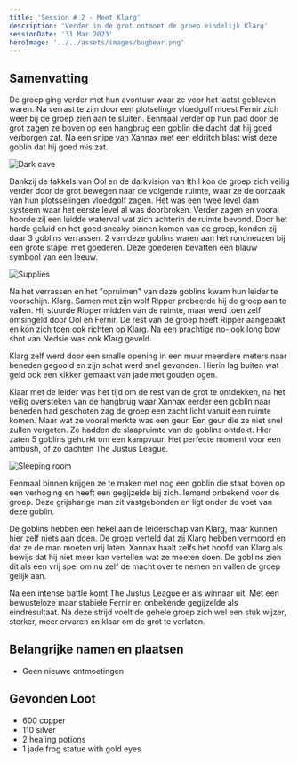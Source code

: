 ```yaml
---
title: 'Session # 2 - Meet Klarg'
description: 'Verder in de grot ontmoet de groep eindelijk Klarg'
sessionDate: '31 Mar 2023'
heroImage: '../../assets/images/bugbear.png'
---
```



## Samenvatting

De groep ging verder met hun avontuur waar ze voor het laatst gebleven waren. Na verrast te zijn door een plotselinge vloedgolf moest <CharacterPopper character="fernir" client:load>Fernir</CharacterPopper> zich weer bij de groep zien aan te sluiten. Eenmaal verder op hun pad door de grot zagen ze boven op een hangbrug een goblin die dacht dat hij goed verborgen zat. Na een snipe van <CharacterPopper character="xannax" client:load>Xannax</CharacterPopper> met een eldritch blast wist deze goblin dat hij goed mis zat.

<Image src={darkcave} alt="Dark cave" />

Dankzij de fakkels van <CharacterPopper character="ool" client:load>Ool</CharacterPopper> en de darkvision van <CharacterPopper character="ithil" client:load>Ithil</CharacterPopper> kon de groep zich veilig verder door de grot bewegen naar de volgende ruimte, waar ze de oorzaak van hun plotsselingen vloedgolf zagen. Het was een twee level dam systeem waar het eerste level al was doorbroken. Verder zagen en vooral hoorde zij een luidde waterval wat zich achterin de ruimte bevond. Door het harde geluid en het goed sneaky binnen komen van de groep, konden zij daar 3 goblins verrassen. 2 van deze goblins waren aan het rondneuzen bij een grote stapel met goederen. Deze goederen bevatten een blauw symbool van een leeuw.

<Image src={supplies} alt="Supplies" />

Na het verrassen en het "opruimen" van deze goblins kwam hun leider te voorschijn. Klarg. Samen met zijn wolf Ripper probeerde hij de groep aan te vallen. Hij stuurde Ripper midden van de ruimte, maar werd toen zelf omsingeld door <CharacterPopper character="ool" client:load>Ool</CharacterPopper> en <CharacterPopper character="fernir" client:load>Fernir</CharacterPopper>. De rest van de groep heeft Ripper aangepakt en kon zich toen ook richten op Klarg. Na een prachtige no-look long bow shot van <CharacterPopper character="nedsie" client:load>Nedsie</CharacterPopper> was ook Klarg geveld.

Klarg zelf werd door een smalle opening in een muur meerdere meters naar beneden gegooid en zijn schat werd snel gevonden. Hierin lag buiten wat geld ook een kikker gemaakt van jade met gouden ogen.

Klaar met de leider was het tijd om de rest van de grot te ontdekken, na het veilig oversteken van de hangbrug waar <CharacterPopper character="xannax" client:load>Xannax</CharacterPopper> eerder een goblin naar beneden had geschoten zag de groep een zacht licht vanuit een ruimte komen. Maar wat ze vooral merkte was een geur. Een geur die ze niet snel zullen vergeten. Ze hadden de slaapruimte van de goblins ontdekt. Hier zaten 5 goblins gehurkt om een kampvuur. Het perfecte moment voor een ambush, of zo dachten The Justus League.

<Image src={sleeproom} alt="Sleeping room" />

Eenmaal binnen krijgen ze te maken met nog een goblin die staat boven op een verhoging en heeft een gegijzelde bij zich. Iemand onbekend voor de groep. Deze grijsharige man zit vastgebonden en ligt onder de voet van deze goblin.

De goblins hebben een hekel aan de leiderschap van Klarg, maar kunnen hier zelf niets aan doen. De groep verteld dat zij Klarg hebben vermoord en dat ze de man moeten vrij laten. <CharacterPopper character="xannax" client:load>Xannax</CharacterPopper> haalt zelfs het hoofd van Klarg als bewijs dat hij niet meer kan vertellen wat ze moeten doen. De goblins zien dit als een vrij spel om nu zelf de macht over te nemen en vallen de groep gelijk aan.

Na een intense battle komt The Justus League er als winnaar uit. Met een bewusteloze maar stabiele <CharacterPopper character="fernir" client:load>Fernir</CharacterPopper> en onbekende gegijzelde als eindresultaat. Na deze strijd voelt de gehele groep zich wel een stuk wijzer, sterker, meer ervaren en klaar om de grot te verlaten.

## Belangrijke namen en plaatsen

- Geen nieuwe ontmoetingen

## Gevonden Loot

- 600 copper
- 110 silver
- 2 healing potions
- 1 jade frog statue with gold eyes
